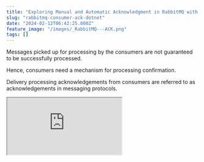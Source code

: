 ```yaml
---
title: "Exploring Manual and Automatic Acknowledgment in RabbitMQ with .NET"
slug: "rabbitmq-consumer-ack-dotnet"
date: "2024-02-12T06:42:25.000Z"
feature_image: "/images/_RabbitMQ---ACK.png"
tags: []
---
```


Messages picked up for processing by the consumers are not guaranteed to be successfully processed.

Hence, consumers need a mechanism for processing confirmation.

Delivery processing acknowledgements from consumers are referred to as acknowledgements in messaging protocols.

<iframe src="https://www.youtube.com/embed/jrLbUz\_5Aiw?feature=oembed" />

In this post, let’s learn about different acknowledgement modes and how to use them when working with RabbitMQ from a .NET application.

The concept still applies to other programming languages.

There are two acknowledgement modes supported in RabbitMQ

*   Automatic ACK
*   Manual ACK

_This article is sponsored by AWS and is part of my_ [_RabbitMQ Series_](__GHOST_URL__/blog/tag/rabbitmq/)_._

Automatic Acknowledgement From .NET Application
-----------------------------------------------

The message is considered to be successfully delivered immediately after it's sent.

With Automatic ACK mode, there is a higher throughput of messages getting processed at the risk of losing some messages.

It can also cause the consumer to overload if many messages are in the queue.

    channel.BasicConsume("hello", autoAck: true, consumer);

When registering the consumer with the RabbitMQ channel, you can specify `autoAck` property `true` to enable automatic acknowledgement, as shown above.

However, when using Automatic acknowledgement, when there are exceptions in message consumers these messages are completely lost from the Queue.

The code below throws an exception if the message received contains the word 'exception.' This message is processed and removed from the queue, even though the consumer threw an exception while processing.

    consumer.Received += (model, ea) =>
    {
        var body = ea.Body.ToArray();
        var message = Encoding.UTF8.GetString(body);
        Console.WriteLine($"[x] Received message {message}");
        
        if (message.Contains("exception"))
        {
            Console.WriteLine("Error in processing");
            throw new Exception("Error in processing");
        }
        
        // Additional processing for this message
        Console.WriteLine($"Processed message {message}");
    };

Manual Acknowledgement From .NET Application
--------------------------------------------

With Manual Acknowledgement, the consumer explicitly marks a message as processed successfully or failed.

RabbitMQ provides different protocol methods to acknowledge the messages:  
\- `basic.ack` → positive acknowledgements  
\- `basic.nack` → negative acknowledgement (also supports multiple messages)  
\- `basic.reject` → negative acknowledgement (single message only)

To use manual acknowledgement, specify `autoAck` as false when registering a consumer to RabbitMQ using the channel.

    channel.BasicConsume("hello", autoAck: false, consumer);

### Delivery Tags

[Delivery Tags](https://www.rabbitmq.com/confirms.html#consumer-acks-delivery-tags) are used to acknowledge deliveries. Every message delivered on a channel has an associated delivery tag.  
  
Delivery tags are scoped to a channel, so the same channel must acknowledge a message using the received tag. Acknowledging messages with a delivery tag from a different channel will cause an exception and close that channel.  
  
Below is the sample code in the RabbitMQ consumer to acknowledge (`BasicAck`) and reject (`BasicReject`) a message based on the consumer logic.

    consumer.Received += (model, ea) =>
    {
        var body = ea.Body.ToArray();
        var message = Encoding.UTF8.GetString(body);
        Console.WriteLine($"[x] Received message {message}");
        
        if (message.Contains("exception"))
        {
            Console.WriteLine("Error in processing");
            channel.BasicReject(ea.DeliveryTag, false);
            throw new Exception("Error in processing");
        }
        
        // Additional processing for this message
        Console.WriteLine($"Processed message {message}");
        channel.BasicAck(deliveryTag: ea.DeliveryTag, false);
    };

### Delivery Acknowledgement Timeout

If the consumer does not reply with a message within the [Delivery Acknowledgement Timeout](https://www.rabbitmq.com/consumers.html#acknowledgement-timeout) period, the channel will be closed with an `PRECONDITION_FAILED` exception. All outstanding deliveries on that channel will be re-queued.

You can configure the `consumer_timeout` value for your RabbitMQ instance.

In RabbitMQ hosted on Amazon MQ, you can do that under Amazon MQ → Configurations as shown below and assign that configuration to your RabbitMQ instance.

![RabbitMQ configuration in Amazon MQ to override the consumer_timeout value to be 30 seconds instead of the default 30 minutes.](/images/image.png)

RabbitMQ configuration in Amazon MQ to override the consumer\_timeout value to be 30 seconds instead of the default 30 minutes.

How you configure it will differ based on how you host your RabbitMQ instance.

### Rabbit NACK vs Reject

The only difference between `nack` and `reject` is that, `nack` supports rejecting multiple deliveries with a single call. It was for this reason `nack` was introduced as a protocol extension.

Automatic acknowledgment is generally considered unsafe and unsuitable for all workloads. Choose only for scenarios where you don't need a guarantee on the message being processed.

For all other scenarios, manually acknowledge your messages!